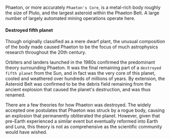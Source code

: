Phaeton, or more accurately `Phaeton's Core`, is a metal-rich body roughly the size of Pluto, and the largest asteroid within the Phaeton Belt. A large number of largely automated mining operations operate here.

#### Destroyed fifth planet

Though originally classified as a mere dwarf plant, the unusual composition of the body made caused Phaeton to be the focus of much astrophysics research throughout the 20th century. 

Orbiters and landers launched in the 1980s confirmed the predominant theory surrounding Phaeton. It was the final remaining part of a `destroyed fifth planet` from the Sun, and in fact was the very core of this planet, cooled and weathered over hundreds of millions of years. By extension, the Asteroid Belt was confirmed to be the debris field remaining from the ancient explosion that caused the planet's destruction, and was thus renamed.

There are a few theories for how Phaeton was destroyed. The widely accepted one postulates that Phaeton was struck by a rogue body, causing an explosion that permanently obliterated the planet. However, given that pre-Earth experienced a similar event but eventually reformed into Earth and Luna, this theory is not as comprehensive as the scientific community would have wished.